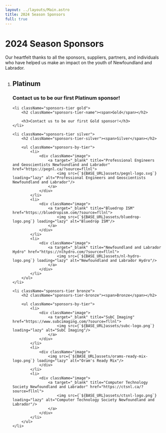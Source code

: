 ```yaml
---
layout: ../layouts/Main.astro
title: 2024 Season Sponsors
full: true
---
```



# 2024 Season Sponsors

<p className="max-w-md mx-auto mt-2">
	Our heartfelt thanks to all the sponsors, suppliers, partners, and individuals who have helped us make an impact on the youth of Newfoundland and Labrador.
</p>

<ol className="sponsors-tiers relative">
	<li className="sponsors-tier platinum">
		<h2 className="sponsors-tier-name"><span>Platinum</span></h2>
		<h3>Contact us to be our first Platinum sponsor!</h3>
	</li>


	<li className="sponsors-tier gold">
		<h2 className="sponsors-tier-name"><span>Gold</span></h2>

		<h3>Contact us to be our first Gold sponsor!</h3>
	</li>

	<li className="sponsors-tier silver">
		<h2 className="sponsors-tier-silver"><span>Silver</span></h2>

		<ul className="sponsors-by-tier">
			<li>
				<div className="image">
					<a target="_blank" title="Professional Engineers and Geoscientists Newfoundland and Labrador" href="https://pegnl.ca/?source=fllnl">
						<img src={`${BASE_URL}assets/pegnl-logo.svg`} loading="lazy" alt="Professional Engineers and Geoscientists Newfoundland and Labrador"/>
					</a>
				</div>
			</li>
			<li>
				<div className="image">
					<a target="_blank" title="Bluedrop ISM" href="https://bluedropism.com/?source=fllnl">
						<img src={`${BASE_URL}assets/bluedrop-logo.png`} loading="lazy" alt="Bluedrop ISM"/>
					</a>
				</div>
			</li>
			<li>
				<div className="image">
					<a target="_blank" title="Newfoundland and Labrador Hydro" href="https://nlhydro.com/?source=fllnl">
						<img src={`${BASE_URL}assets/nl-hydro-logo.png`} loading="lazy" alt="Newfoundland and Labrador Hydro"/>
					</a>
				</div>
			</li>
		</ul>
	</li>

	<li className="sponsors-tier bronze">
		<h2 className="sponsors-tier-bronze"><span>Bronze</span></h2>

		<ul className="sponsors-by-tier">
			<li>
				<div className="image">
					<a target="_blank" title="SubC Imaging" href="https://www.subcimaging.com/?source=fllnl">
						<img src={`${BASE_URL}assets/subc-logo.png`} loading="lazy" alt="SubC Imaging"/>
					</a>
				</div>
			</li>
			<li>
				<div className="image">
					<img src={`${BASE_URL}assets/orams-ready-mix-logo.png`} loading="lazy" alt="Oram's Ready Mix"/>
				</div>
			</li>
			<li>
				<div className="image">
					<a target="_blank" title="Computer Technology Society Newfoundland and Labrador" href="https://ctsnl.ca/?source=fllnl">
						<img src={`${BASE_URL}assets/ctsnl-logo.png`} loading="lazy" alt="Computer Technology Society Newfoundland and Labrador"/>
					</a>
				</div>
			</li>
		</ul>
	</li>
</ol>
